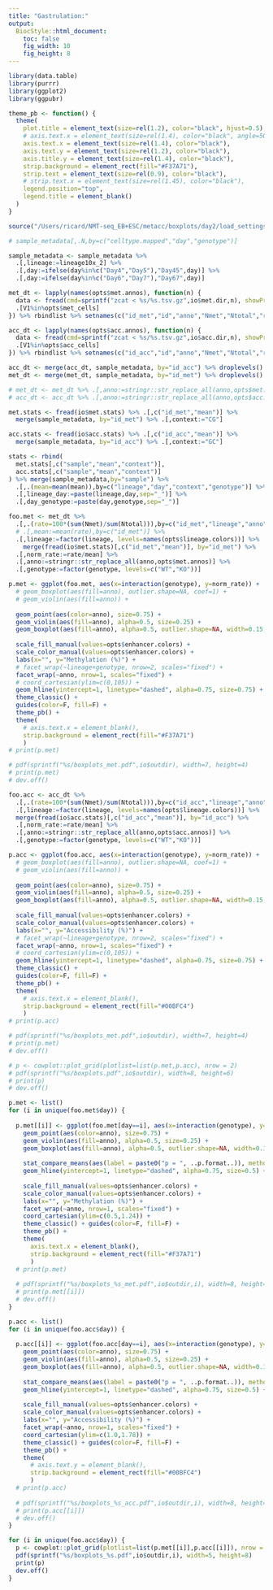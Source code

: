 ```yaml
---
title: "Gastrulation:"
output:
  BiocStyle::html_document: 
    toc: false
    fig_width: 10
    fig_height: 8
---
```


```r
library(data.table)
library(purrr)
library(ggplot2)
library(ggpubr)
```

```r
theme_pb <- function() {
  theme(
    plot.title = element_text(size=rel(1.2), color="black", hjust=0.5),
    # axis.text.x = element_text(size=rel(1.4), color="black", angle=50, vjust=1, hjust=1),
    axis.text.x = element_text(size=rel(1.4), color="black"),
    axis.text.y = element_text(size=rel(1.2), color="black"),
    axis.title.y = element_text(size=rel(1.4), color="black"),
    strip.background = element_rect(fill="#F37A71"),
    strip.text = element_text(size=rel(0.9), color="black"),
    # strip.text.x = element_text(size=rel(1.45), color="black"),
    legend.position="top",
    legend.title = element_blank()
  )
}
```

<!-- Define I/O and options -->
```r
source("/Users/ricard/NMT-seq_EB+ESC/metacc/boxplots/day2/load_settings.R")
```

```r
# sample_metadata[,.N,by=c("celltype.mapped","day","genotype")]
```

<!-- Parse sample metadata -->
```r
sample_metadata <- sample_metadata %>%
  .[,lineage:=lineage10x_2] %>%
  .[,day:=ifelse(day%in%c("Day4","Day5"),"Day45",day)] %>%
  .[,day:=ifelse(day%in%c("Day6","Day7"),"Day67",day)]
```

<!-- Load methylation data -->
```r
met_dt <- lapply(names(opts$met.annos), function(n) {
  data <- fread(cmd=sprintf("zcat < %s/%s.tsv.gz",io$met.dir,n), showProgress=F, quote="") %>%
  .[V1%in%opts$met_cells]
}) %>% rbindlist %>% setnames(c("id_met","id","anno","Nmet","Ntotal","rate"))
```

<!-- Load accessibility data -->
```r
acc_dt <- lapply(names(opts$acc.annos), function(n) {
  data <- fread(cmd=sprintf("zcat < %s/%s.tsv.gz",io$acc.dir,n), showProgress=F, quote="") %>%
  .[V1%in%opts$acc_cells]
}) %>% rbindlist %>% setnames(c("id_acc","id","anno","Nmet","Ntotal","rate"))
```

<!-- Merge data with metadata -->
```r
acc_dt <- merge(acc_dt, sample_metadata, by="id_acc") %>% droplevels()
met_dt <- merge(met_dt, sample_metadata, by="id_met") %>% droplevels()
```


```r
# met_dt <- met_dt %>% .[,anno:=stringr::str_replace_all(anno,opts$met.annos)]
# acc_dt <- acc_dt %>% .[,anno:=stringr::str_replace_all(anno,opts$acc.annos)]
```

<!-- Load genome-wide global methylation and accessibility rates -->
```r
met.stats <- fread(io$met.stats) %>% .[,c("id_met","mean")] %>%
  merge(sample_metadata, by="id_met") %>% .[,context:="CG"] 

acc.stats <- fread(io$acc.stats) %>% .[,c("id_acc","mean")] %>%
  merge(sample_metadata, by="id_acc") %>% .[,context:="GC"]

stats <- rbind(
  met.stats[,c("sample","mean","context")],
  acc.stats[,c("sample","mean","context")]
) %>% merge(sample_metadata,by="sample") %>%
  .[,.(mean=mean(mean)),by=c("lineage","day","context","genotype")] %>%
  .[,lineage_day:=paste(lineage,day,sep="_")] %>%
  .[,day_genotype:=paste(day,genotype,sep="_")]
```

<!-- Methylation Boxplots -->

```r
foo.met <- met_dt %>%
  .[,.(rate=100*(sum(Nmet)/sum(Ntotal))),by=c("id_met","lineage","anno","genotype","day","day_lineage")] %>%
  # .[,mean:=mean(rate),by=c("id_met")] %>%
  .[,lineage:=factor(lineage, levels=names(opts$lineage.colors))] %>%
    merge(fread(io$met.stats)[,c("id_met","mean")], by="id_met") %>%
  .[,norm_rate:=rate/mean] %>% 
  .[,anno:=stringr::str_replace_all(anno,opts$met.annos)] %>%
  .[,genotype:=factor(genotype, levels=c("WT","KO"))]
```


```r
p.met <- ggplot(foo.met, aes(x=interaction(genotype), y=norm_rate)) +
  # geom_boxplot(aes(fill=anno), outlier.shape=NA, coef=1) +
  # geom_violin(aes(fill=anno)) +
  
  geom_point(aes(color=anno), size=0.75) +
  geom_violin(aes(fill=anno), alpha=0.5, size=0.25) +
  geom_boxplot(aes(fill=anno), alpha=0.5, outlier.shape=NA, width=0.15, size=0.25) +
  
  scale_fill_manual(values=opts$enhancer.colors) +
  scale_color_manual(values=opts$enhancer.colors) +
  labs(x="", y="Methylation (%)") +
  # facet_wrap(~lineage+genotype, nrow=2, scales="fixed") +
  facet_wrap(~anno, nrow=1, scales="fixed") +
  # coord_cartesian(ylim=c(0,105)) +
  geom_hline(yintercept=1, linetype="dashed", alpha=0.75, size=0.75) +
  theme_classic() +
  guides(color=F, fill=F) +
  theme_pb() +
  theme(
    # axis.text.x = element_blank(),
    strip.background = element_rect(fill="#F37A71")
    )
# print(p.met)

# pdf(sprintf("%s/boxplots_met.pdf",io$outdir), width=7, height=4)
# print(p.met)
# dev.off()
```

<!-- Acessibility boxplots -->
```r
foo.acc <- acc_dt %>%
  .[,.(rate=100*(sum(Nmet)/sum(Ntotal))),by=c("id_acc","lineage","anno","genotype","day")] %>%
  .[,lineage:=factor(lineage, levels=names(opts$lineage.colors))] %>%
  merge(fread(io$acc.stats)[,c("id_acc","mean")], by="id_acc") %>% 
  .[,norm_rate:=rate/mean] %>% 
  .[,anno:=stringr::str_replace_all(anno,opts$acc.annos)] %>%
  .[,genotype:=factor(genotype, levels=c("WT","KO"))]
```

```r
p.acc <- ggplot(foo.acc, aes(x=interaction(genotype), y=norm_rate)) +
  # geom_boxplot(aes(fill=anno), outlier.shape=NA, coef=1) +
  # geom_violin(aes(fill=anno)) +
  
  geom_point(aes(color=anno), size=0.75) +
  geom_violin(aes(fill=anno), alpha=0.5, size=0.25) +
  geom_boxplot(aes(fill=anno), alpha=0.5, outlier.shape=NA, width=0.15, size=0.25) +
  
  scale_fill_manual(values=opts$enhancer.colors) +
  scale_color_manual(values=opts$enhancer.colors) +
  labs(x="", y="Accessibility (%)") +
  # facet_wrap(~lineage+genotype, nrow=2, scales="fixed") +
  facet_wrap(~anno, nrow=1, scales="fixed") +
  # coord_cartesian(ylim=c(0,105)) +
  geom_hline(yintercept=1, linetype="dashed", alpha=0.75, size=0.75) +
  theme_classic() +
  guides(color=F, fill=F) +
  theme_pb() +
  theme(
    # axis.text.x = element_blank(),
    strip.background = element_rect(fill="#00BFC4")
    )
# print(p.acc)

# pdf(sprintf("%s/boxplots_met.pdf",io$outdir), width=7, height=4)
# print(p.met)
# dev.off()
```

```r
# p <- cowplot::plot_grid(plotlist=list(p.met,p.acc), nrow = 2)
# pdf(sprintf("%s/boxplots.pdf",io$outdir), width=8, height=6)
# print(p)
# dev.off()
```

```r
p.met <- list()
for (i in unique(foo.met$day)) {
  
  p.met[[i]] <- ggplot(foo.met[day==i], aes(x=interaction(genotype), y=norm_rate)) +
    geom_point(aes(color=anno), size=0.75) +
    geom_violin(aes(fill=anno), alpha=0.5, size=0.25) +
    geom_boxplot(aes(fill=anno), alpha=0.5, outlier.shape=NA, width=0.15, size=0.25) +
    
    stat_compare_means(aes(label = paste0("p = ", ..p.format..)), method="t.test", comparisons=list(c("WT","KO"))) +
    geom_hline(yintercept=1, linetype="dashed", alpha=0.75, size=0.5) +
    
    scale_fill_manual(values=opts$enhancer.colors) +
    scale_color_manual(values=opts$enhancer.colors) +
    labs(x="", y="Methylation (%)") +
    facet_wrap(~anno, nrow=1, scales="fixed") +
    coord_cartesian(ylim=c(0.5,1.24)) +
    theme_classic() + guides(color=F, fill=F) +
    theme_pb() +
    theme(
      axis.text.x = element_blank(),
      strip.background = element_rect(fill="#F37A71")
      )
  # print(p.met)
  
  # pdf(sprintf("%s/boxplots_%s_met.pdf",io$outdir,i), width=8, height=5)
  # print(p.met[[i]])
  # dev.off()
}
```


```r
p.acc <- list()
for (i in unique(foo.acc$day)) {
  
  p.acc[[i]] <- ggplot(foo.acc[day==i], aes(x=interaction(genotype), y=norm_rate)) +
    geom_point(aes(color=anno), size=0.75) +
    geom_violin(aes(fill=anno), alpha=0.5, size=0.25) +
    geom_boxplot(aes(fill=anno), alpha=0.5, outlier.shape=NA, width=0.15, size=0.25) +
    
    stat_compare_means(aes(label = paste0("p = ", ..p.format..)), method="t.test", comparisons=list(c("WT","KO"))) +
    geom_hline(yintercept=1, linetype="dashed", alpha=0.75, size=0.5) +
    
    scale_fill_manual(values=opts$enhancer.colors) +
    scale_color_manual(values=opts$enhancer.colors) +
    labs(x="", y="Accessibility (%)") +
    facet_wrap(~anno, nrow=1, scales="fixed") +
    coord_cartesian(ylim=c(1.0,1.78)) +
    theme_classic() + guides(color=F, fill=F) +
    theme_pb() +
    theme(
      # axis.text.y = element_blank(),
      strip.background = element_rect(fill="#00BFC4")
      )
  # print(p.acc)
  
  # pdf(sprintf("%s/boxplots_%s_acc.pdf",io$outdir,i), width=8, height=5)
  # print(p.acc[[i]])
  # dev.off()
}
```

```r
for (i in unique(foo.acc$day)) {
  p <- cowplot::plot_grid(plotlist=list(p.met[[i]],p.acc[[i]]), nrow = 2)
  pdf(sprintf("%s/boxplots_%s.pdf",io$outdir,i), width=5, height=8)
  print(p)
  dev.off()
}
```

